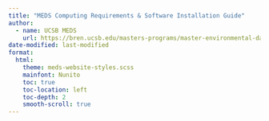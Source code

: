 ```yaml
---
title: "MEDS Computing Requirements & Software Installation Guide"
author: 
  - name: UCSB MEDS
    url: https://bren.ucsb.edu/masters-programs/master-environmental-data-science/academics-meds
date-modified: last-modified
format: 
  html:
    theme: meds-website-styles.scss
    mainfont: Nunito
    toc: true
    toc-location: left
    toc-depth: 2
    smooth-scroll: true
---
```


